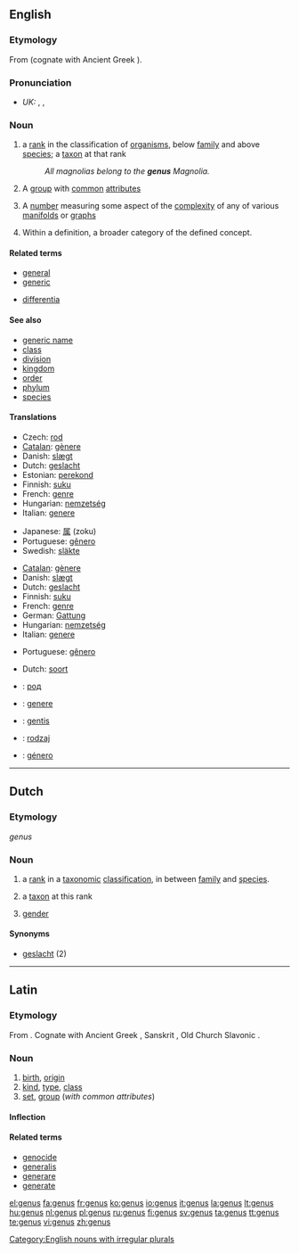 ==English==

{{wikipedia}}

===Etymology===
From {{L.}} {{term|genus|lang=la}} (cognate with Ancient Greek {{term|γένος|tr=genos|sc=polytonic}}).

===Pronunciation===
* ''UK:'' {{enPR|jēn'əs}}, {{IPA|/ˈdʒiːnəs/}}, {{SAMPA|/"dZi:n@s/}}

===Noun===
{{en-noun|gen|era}}

# {{context|biology|taxonomy}} a [[rank]] in the classification of [[organism]]s, below [[family]] and above [[species]]; a [[taxon]] at that rank
#: ''All magnolias belong to the '''genus''' Magnolia.''
# A [[group]] with [[common]] [[attribute]]s
# {{topology}} A [[number]] measuring some aspect of the [[complexity]] of any of various [[manifold]]s or [[graph]]s
# {{semantics}} Within a definition, a broader category of the defined concept.

====Related terms====
* [[general]]
* [[generic]]
* {{sense|semantics}} [[differentia]] 

====See also====
* [[generic name]]
* [[class]]
* [[division]]
* [[kingdom]]
* [[order]]
* [[phylum]]
* [[species]]

====Translations====
{{trans-top|rank in a taxonomic classification between family and species}}
* Czech: [[rod]] {{m}}
* [[Catalan]]: [[gènere]] {{m}}
* Danish: [[slægt]] {{c}}
* Dutch: [[geslacht]] {{n}}
* Estonian: [[perekond]]
* Finnish: [[suku]]
* French: [[genre]] {{m}}
* Hungarian: [[nemzetség]]
* Italian: [[genere]] {{m}}
{{trans-mid}}
* Japanese: [[属]] (zoku)
* Portuguese: [[gênero]] {{m}}
* Swedish: [[släkte]]
{{trans-bottom}}

{{trans-top|taxon at this rank}}
* [[Catalan]]: [[gènere]]
* Danish: [[slægt]] {{c}}
* Dutch: [[geslacht]] {{n}}
* Finnish: [[suku]]
* French: [[genre]] {{m}}
* German: [[Gattung]] {{f}}
* Hungarian: [[nemzetség]]
* Italian: [[genere]] {{m}}
{{trans-mid}}
* Portuguese: [[gênero]] {{m}}
{{trans-bottom}}

{{trans-top|group with common attributes}}
* Dutch: [[soort]] {{f}}
{{trans-mid}}
{{trans-bottom}}

{{checktrans-top}}
* {{ttbc|Bulgarian}}: [[род]] {{m}}
* {{ttbc|Interlingua}}: [[genere]]
* {{ttbc|Lithuanian}}: [[gentis]] {{f}}
* {{ttbc|Polish}}: [[rodzaj]] {{m}}
* {{ttbc|Spanish}}: [[género]] {{m}}
{{trans-bottom}}

[[Category:English nouns with irregular plurals]]

----

==Dutch==

===Etymology===
{{L.}} ''genus''

===Noun===
{{nl-noun|g=n|genera|-}}

# {{botany}} a [[rank]] in a [[taxonomic]] [[classification]], in between [[family]] and [[species]].
# {{botany}} a [[taxon]] at this rank
# {{linguistics}} [[gender]]

====Synonyms====
* [[geslacht]] (2)

----

==Latin==

===Etymology===
From {{proto|Indo-European|ǵenh₁-|lang=la}}. Cognate with Ancient Greek {{term|sc=polytonic|γένος|tr=genos||race, stock, kin, kind|lang=grc}}, Sanskrit {{term|sc=Deva|जाति|tr=jāti|lang=sa}}, Old Church Slavonic {{term|sc=Cyrl|зѧть|tr=zętĭ|lang=cu}}.

===Noun===
{{la-noun|genus|generis|generis|n|third}}

# [[birth]], [[origin]]
# [[kind]], [[type]], [[class]]
# [[set]], [[group]] (''with common attributes'')

====Inflection====
{{la-decl-3rd-N|genus|gener}}

====Related terms====
* [[genocide]]
* [[generalis]]
* [[generare]]
* [[generate]]

[[el:genus]]
[[fa:genus]]
[[fr:genus]]
[[ko:genus]]
[[io:genus]]
[[it:genus]]
[[la:genus]]
[[lt:genus]]
[[hu:genus]]
[[nl:genus]]
[[pl:genus]]
[[ru:genus]]
[[fi:genus]]
[[sv:genus]]
[[ta:genus]]
[[tt:genus]]
[[te:genus]]
[[vi:genus]]
[[zh:genus]]